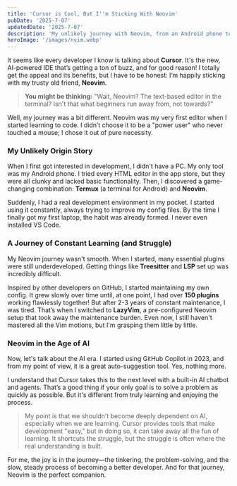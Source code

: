 ```yaml
---
title: 'Cursor is Cool, But I''m Sticking With Neovim'
pubDate: '2025-7-07'
updatedDate: '2025-7-07'
description: 'My unlikely journey with Neovim, from an Android phone to the age of AI, and why I still choose it over modern AI-powered IDEs.'
heroImage: '/images/nvim.webp'
---
```


It seems like every developer I know is talking about **Cursor**. It's the new, AI-powered IDE that’s getting a ton of buzz, and for good reason! I totally get the appeal and its benefits, but I have to be honest: I’m happily sticking with my trusty old friend, **Neovim**.

> **You might be thinking:** "Wait, Neovim? The text-based editor in the terminal? Isn't that what beginners run away from, not towards?"

Well, my journey was a bit different. Neovim was my very first editor when I started learning to code. I didn’t choose it to be a "power user" who never touched a mouse; I chose it out of pure necessity.

### My Unlikely Origin Story

When I first got interested in development, I didn't have a PC. My only tool was my Android phone. I tried every HTML editor in the app store, but they were all clunky and lacked basic functionality. Then, I discovered a game-changing combination: **Termux** (a terminal for Android) and **Neovim**.

Suddenly, I had a real development environment in my pocket. I started using it constantly, always trying to improve my config files. By the time I finally got my first laptop, the habit was already formed. I never even installed VS Code.

### A Journey of Constant Learning (and Struggle)

My Neovim journey wasn't smooth. When I started, many essential plugins were still underdeveloped. Getting things like **Treesitter** and **LSP** set up was incredibly difficult.

Inspired by other developers on GitHub, I started maintaining my own config. It grew slowly over time until, at one point, I had over **150 plugins** working flawlessly together! But after 2-3 years of constant maintenance, I was tired. That’s when I switched to **LazyVim**, a pre-configured Neovim setup that took away the maintenance burden. Even now, I still haven't mastered all the Vim motions, but I'm grasping them little by little.

### Neovim in the Age of AI

Now, let's talk about the AI era. I started using GitHub Copilot in 2023, and from my point of view, it is a great auto-suggestion tool. Yes, nothing more.

I understand that Cursor takes this to the next level with a built-in AI chatbot and agents. That’s a good thing if your only goal is to solve a problem as quickly as possible. But it's different from truly learning and enjoying the process.

> My point is that we shouldn't become deeply dependent on AI, especially when we are learning. Cursor provides tools that make development "easy," but in doing so, it can take away all the fun of learning. It shortcuts the struggle, but the struggle is often where the real understanding is built.

For me, the joy is in the journey—the tinkering, the problem-solving, and the slow, steady process of becoming a better developer. And for that journey, Neovim is the perfect companion.
